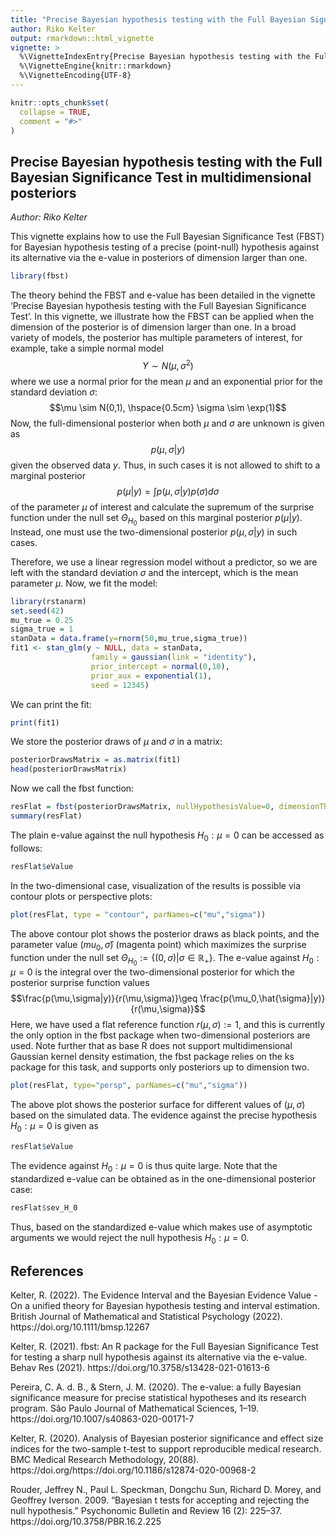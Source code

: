 ```yaml
---
title: "Precise Bayesian hypothesis testing with the Full Bayesian Significance Test in multidimensional posteriors"
author: Riko Kelter
output: rmarkdown::html_vignette
vignette: >
  %\VignetteIndexEntry{Precise Bayesian hypothesis testing with the Full Bayesian Significance Test in multidimensional posteriors}
  %\VignetteEngine{knitr::rmarkdown}
  %\VignetteEncoding{UTF-8}
---
```


```r
knitr::opts_chunk$set(
  collapse = TRUE,
  comment = "#>"
)
```

## Precise Bayesian hypothesis testing with the Full Bayesian Significance Test in multidimensional posteriors

*Author: Riko Kelter* 


This vignette explains how to use the Full Bayesian Significance Test (FBST) for Bayesian hypothesis testing of a precise (point-null) hypothesis against its alternative via the e-value in posteriors of dimension larger than one.

```r
library(fbst)
```

The theory behind the FBST and e-value has been detailed in the vignette 'Precise Bayesian hypothesis testing with the Full Bayesian Significance Test'. In this vignette, we illustrate how the FBST can be applied when the dimension of the posterior is of dimension larger than one. In a broad variety of models, the posterior has multiple parameters of interest, for example, take a simple normal model
$$Y \sim N(\mu,\sigma^2)$$
where we use a normal prior for the mean $\mu$ and an exponential prior for the standard deviation $\sigma$:
$$\mu \sim N(0,1), \hspace{0.5cm} \sigma \sim \exp(1)$$
Now, the full-dimensional posterior when both $\mu$ and $\sigma$ are unknown is given as
$$p(\mu,\sigma|y)$$
given the observed data $y$. Thus, in such cases it is not allowed to shift to a marginal posterior 
$$p(\mu|y)=\int p(\mu,\sigma|y)p(\sigma)d\sigma$$
of the parameter $\mu$ of interest and calculate the supremum of the surprise function under the null set $\Theta_{H_0}$ based on this marginal posterior $p(\mu|y)$. Instead, one must use the two-dimensional posterior $p(\mu,\sigma|y)$ in such cases.

Therefore, we use a linear regression model without a predictor, so we are left with the standard deviation $\sigma$ and the intercept, which is the mean parameter $\mu$.
Now, we fit the model:
```r
library(rstanarm)
set.seed(42)
mu_true = 0.25
sigma_true = 1
stanData = data.frame(y=rnorm(50,mu_true,sigma_true))
fit1 <- stan_glm(y ~ NULL, data = stanData,
                  family = gaussian(link = "identity"),
                  prior_intercept = normal(0,10),
                  prior_aux = exponential(1),
                  seed = 12345)
```
We can print the fit:
```r
print(fit1)
```

We store the posterior draws of $\mu$ and $\sigma$ in a matrix:
```r
posteriorDrawsMatrix = as.matrix(fit1)
head(posteriorDrawsMatrix)
```
Now we call the fbst function:
```r
resFlat = fbst(posteriorDrawsMatrix, nullHypothesisValue=0, dimensionTheta=2, dimensionNullset=1, dim = 2, gridSize = 1000)
summary(resFlat)
```
The plain e-value against the null hypothesis $H_0:\mu=0$ can be accessed as follows:
```r
resFlat$eValue
```
In the two-dimensional case, visualization of the results is possible via contour plots or perspective plots:
```r
plot(resFlat, type = "contour", parNames=c("mu","sigma"))
```
The above contour plot shows the posterior draws as black points, and the parameter value $(mu_0,\hat{\sigma})$ (magenta point) which maximizes the surprise function under the null set $\Theta_{H_0}:=\{(0,\sigma)|\sigma \in \mathbb{R}_{+}\}$. The e-value against $H_0:\mu=0$ is the integral over the two-dimensional posterior for which the posterior surprise function values
$$\frac{p(\mu,\sigma|y)}{r(\mu,\sigma)}\geq \frac{p(\mu_0,\hat{\sigma}|y)}{r(\mu,\sigma)}$$
Here, we have used a flat reference function $r(\mu,\sigma):=1$, and this is currently the only option in the fbst package when two-dimensional posteriors are used. Note further that as base R does not support multidimensional Gaussian kernel density estimation, the fbst package relies on the ks package for this task, and supports only posteriors up to dimension two.
```r
plot(resFlat, type="persp", parNames=c("mu","sigma"))
```
The above plot shows the posterior surface for different values of $(\mu,\sigma)$ based on the simulated data. The evidence against the precise hypothesis $H_0:\mu=0$ is given as
```r
resFlat$eValue
```
The evidence against $H_0:\mu=0$ is thus quite large. Note that the standardized e-value can be obtained as in the one-dimensional posterior case: 
```r
resFlat$sev_H_0
```
Thus, based on the standardized e-value which makes use of asymptotic arguments we would reject the null hypothesis $H_0:\mu=0$.


## References
Kelter, R. (2022). The Evidence Interval and the Bayesian Evidence Value - On a unified theory for Bayesian hypothesis testing and interval estimation. British Journal of Mathematical and Statistical Psychology (2022). https://doi.org/10.1111/bmsp.12267

Kelter, R. (2021). fbst: An R package for the Full Bayesian Significance Test for testing a sharp null hypothesis against its alternative via the e-value. Behav Res (2021). https://doi.org/10.3758/s13428-021-01613-6

Pereira, C. A. d. B., & Stern, J. M. (2020). The e-value: a fully Bayesian significance measure for precise statistical hypotheses and its research program. São Paulo Journal of Mathematical Sciences, 1–19. https://doi.org/10.1007/s40863-020-00171-7

Kelter, R. (2020). Analysis of Bayesian posterior significance and effect size indices for the two-sample t-test to support reproducible medical research. BMC Medical Research Methodology, 20(88). https://doi.org/https://doi.org/10.1186/s12874-020-00968-2

Rouder, Jeffrey N., Paul L. Speckman, Dongchu Sun, Richard D. Morey, and Geoffrey Iverson. 2009. “Bayesian t tests for accepting and rejecting the null hypothesis.” Psychonomic Bulletin and Review 16 (2): 225–37. https://doi.org/10.3758/PBR.16.2.225